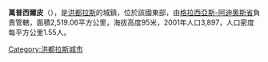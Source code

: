 '''萬普西爾皮'''（{{lang-es|Wampusirpe}}），是[[洪都拉斯|洪都拉斯]]的城鎮，位於該國東部，由[[格拉西亞斯-阿迪奧斯省|格拉西亞斯-阿迪奧斯省]]負責管轄，面積2,519.06平方公里，海拔高度95米，2001年人口3,897，人口密度每平方公里1.55人。

{{coord|15|11|N|84|37|W|display=title|region:HN_type:city_source:GNS-enwiki}}

{{Honduras-geo-stub}}
[[Category:洪都拉斯城市|Category:洪都拉斯城市]]
